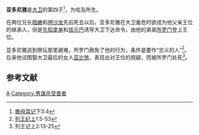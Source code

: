 {{Onesource|time=2020-03-06T00:28:37+00:00}}
'''亚多尼雅'''是[[大卫|大卫]]的第四子<ref>[[撒母耳记|撒母耳记]]下3:4</ref>，为哈及所生。 

在两位兄长[[暗嫩|暗嫩]]和[[押沙龙|押沙龙]]先后死去以后，亚多尼雅在大卫垂危时欲成为他父亲王位的继承人，但是[[拿单_(先知)|先知拿单]]和[[拔示巴|拔示巴]]诱导大卫下达命令，由他的弟弟[[所罗门|所罗门]]登上王位。

亚多尼雅逃到祭坛那里避难，所罗门赦免了他的行为，条件是要作“忠义的人”<ref>[[列王纪上|列王纪上]]1:5-53</ref>。后来他试图娶大卫最后的女人[[亚比煞|亚比煞]]，表现出对王位的觊觎，而被所罗门处死<ref>列王记上2:13-25</ref>。

==参考文献==
<references/>

{{eastons}}

[[Category:圣经人物|A]]
[[Category:男谋杀受害者|Category:男谋杀受害者]]